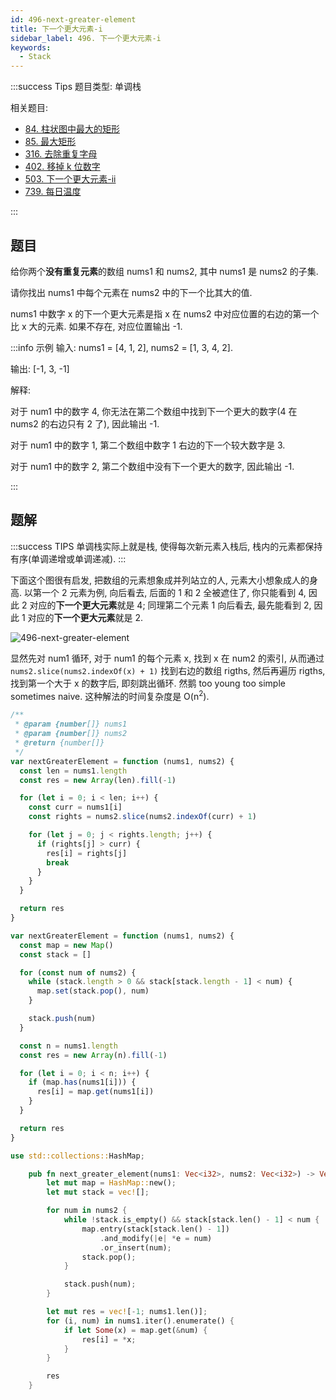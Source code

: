 ```yaml
---
id: 496-next-greater-element
title: 下一个更大元素-i
sidebar_label: 496. 下一个更大元素-i
keywords:
  - Stack
---
```


:::success Tips
题目类型: 单调栈

相关题目:

- [84. 柱状图中最大的矩形](/leetcode/hard/84-largest-rectangle-area)
- [85. 最大矩形](/leetcode/hard/85-maximal-rectangle)
- [316. 去除重复字母](/leetcode/medium/316-remove-duplicate-letters)
- [402. 移掉 k 位数字](/leetcode/medium/402-remove-kdigits)
- [503. 下一个更大元素-ii](/leetcode/medium/503-next-greater-elements)
- [739. 每日温度](/leetcode/medium/739-daily-temperatures)

:::

## 题目

给你两个**没有重复元素**的数组 nums1 和 nums2, 其中 nums1 是 nums2 的子集.

请你找出 nums1 中每个元素在 nums2 中的下一个比其大的值.

nums1 中数字 x 的下一个更大元素是指 x 在 nums2 中对应位置的右边的第一个比 x 大的元素. 如果不存在, 对应位置输出 -1.

:::info 示例
输入: nums1 = [4, 1, 2], nums2 = [1, 3, 4, 2].

输出: [-1, 3, -1]

解释:

对于 num1 中的数字 4, 你无法在第二个数组中找到下一个更大的数字(4 在 nums2 的右边只有 2 了), 因此输出 -1.

对于 num1 中的数字 1, 第二个数组中数字 1 右边的下一个较大数字是 3.

对于 num1 中的数字 2, 第二个数组中没有下一个更大的数字, 因此输出 -1.

:::

## 题解

:::success TIPS
单调栈实际上就是栈, 使得每次新元素入栈后, 栈内的元素都保持有序(单调递增或单调递减).
:::

下面这个图很有启发, 把数组的元素想象成并列站立的人, 元素大小想象成人的身高. 以第一个 2 元素为例, 向后看去, 后面的 1 和 2 全被遮住了, 你只能看到 4, 因此 2 对应的**下一个更大元素**就是 4; 同理第二个元素 1 向后看去, 最先能看到 2, 因此 1 对应的**下一个更大元素**就是 2.

![496-next-greater-element](../../static/img/496-next-greater-element.jpeg)


<Tabs>
  <TabItem value="暴力解法" label="暴力解法">

显然先对 num1 循环, 对于 num1 的每个元素 x, 找到 x 在 num2 的索引, 从而通过 `nums2.slice(nums2.indexOf(x) + 1)` 找到右边的数组 rigths, 然后再遍历 rigths, 找到第一个大于 x 的数字后, 即刻跳出循环. 然鹅 too young too simple sometimes naive. 这种解法的时间复杂度是 O(n<sup>2</sup>).

```ts
/**
 * @param {number[]} nums1
 * @param {number[]} nums2
 * @return {number[]}
 */
var nextGreaterElement = function (nums1, nums2) {
  const len = nums1.length
  const res = new Array(len).fill(-1)

  for (let i = 0; i < len; i++) {
    const curr = nums1[i]
    const rights = nums2.slice(nums2.indexOf(curr) + 1)

    for (let j = 0; j < rights.length; j++) {
      if (rights[j] > curr) {
        res[i] = rights[j]
        break
      }
    }
  }

  return res
}
```

  </TabItem>
  <TabItem value="单调栈 - JavaScript" label="单调栈 - JavaScript" default>

```ts
var nextGreaterElement = function (nums1, nums2) {
  const map = new Map()
  const stack = []

  for (const num of nums2) {
    while (stack.length > 0 && stack[stack.length - 1] < num) {
      map.set(stack.pop(), num)
    }

    stack.push(num)
  }

  const n = nums1.length
  const res = new Array(n).fill(-1)

  for (let i = 0; i < n; i++) {
    if (map.has(nums1[i])) {
      res[i] = map.get(nums1[i])
    }
  }

  return res
}
```

</TabItem>
<TabItem value="单调栈 - Rust" label="单调栈 - Rust">

```rust
use std::collections::HashMap;

    pub fn next_greater_element(nums1: Vec<i32>, nums2: Vec<i32>) -> Vec<i32> {
        let mut map = HashMap::new();
        let mut stack = vec![];

        for num in nums2 {
            while !stack.is_empty() && stack[stack.len() - 1] < num {
                map.entry(stack[stack.len() - 1])
                    .and_modify(|e| *e = num)
                    .or_insert(num);
                stack.pop();
            }

            stack.push(num);
        }

        let mut res = vec![-1; nums1.len()];
        for (i, num) in nums1.iter().enumerate() {
            if let Some(x) = map.get(&num) {
                res[i] = *x;
            }
        }

        res
    }
```

</TabItem>
</Tabs>
